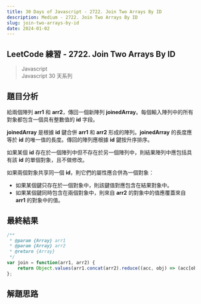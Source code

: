 ```yaml
---
title: 30 Days of Javascript - 2722. Join Two Arrays By ID
description: Medium - 2722. Join Two Arrays By ID
slug: join-two-arrays-by-id
date: 2024-01-02
---
```


## LeetCode 練習 - 2722. Join Two Arrays By ID
> Javascript  
> Javascript 30 天系列

## 題目分析

給兩個陣列 **arr1** 和 **arr2**，傳回一個新陣列 **joinedArray**。每個輸入陣列中的所有對象都包含一個具有整數值的 **id** 字段。

**joinedArray** 是根據 **id** 鍵合併 **arr1** 和 **arr2** 形成的陣列。**joinedArray** 的長度應等於 **id** 的唯一值的長度。傳回的陣列應根據 **id** 鍵按升序排序。

如果某個 **id** 存在於一個陣列中但不存在於另一個陣列中，則結果陣列中應包括具有該 **id** 的單個對象，且不做修改。

如果兩個對象共享同一個 **id**，則它們的屬性應合併為一個對象：

* 如果某個鍵只存在於一個對象中，則該鍵值對應包含在結果對象中。
* 如果某個鍵同時包含在兩個對象中，則來自 **arr2** 的對象中的值應覆蓋來自 **arr1** 的對象中的值。

## 最終結果

```js:join-two-arrays-by-id.js
/**
 * @param {Array} arr1
 * @param {Array} arr2
 * @return {Array}
 */
var join = function(arr1, arr2) {
    return Object.values(arr1.concat(arr2).reduce((acc, obj) => (acc[obj.id] = !acc[obj.id] ? obj : { ...acc[obj.id], ...obj }, acc), {}));
};
```

## 解題思路